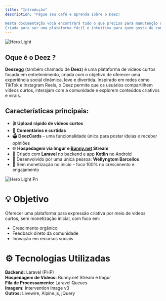 ```yaml
---
title: "Introdução"
description: "Pegue seu café e aprenda sobre o Deez!

Nesta documentação você encontrará tudo o que precisa para manutenção do Deez. 
Criada para ser uma plataforma fácil e intuitiva para quem gosta de conteúdos humoristicos e rápidos, o Deez começou uma rede social estilo X.com que foi se adaptando ao modelo, SCROLL FAST."
---
```


<img
  className="block dark:hidden"
  src="/images/hero-light.png"
  alt="Hero Light"
/>

##  Oque é o Deez ?

**Deezegg** (também chamado de **Deez**) é uma plataforma de vídeos curtos focada em entretenimento, criada com o objetivo de oferecer uma experiência social dinâmica, leve e divertida. Inspirado em redes como TikTok e Instagram Reels, o Deez permite que os usuários compartilhem vídeos curtos, interajam com a comunidade e explorem conteúdos criativos e virais.

## Características principais:

- 🎬 **Upload rápido de vídeos curtos**
- 💬 **Comentários e curtidas**
- 🗳️ **DeezCards** – uma funcionalidade única para postar ideias e receber opiniões
- 🌐 **Hospedagem via Imgur e **[**Bunny.net**](http://Bunny.net)** Stream**
- 🧠 Criado com **Laravel** no backend e app **Kotlin** no Android
- 👤 Desenvolvido por uma única pessoa: **Wellyngtom Barcellos**
- 🚫 Sem monetização no início – foco 100% no crescimento e engajamento

![Hero Light Pn](/wallpaper_2.png)

# 💡 Objetivo

Oferecer uma plataforma para expressão criativa por meio de vídeos curtos, sem monetização inicial, com foco em:

- Crescimento orgânico
- Feedback direto da comunidade
- Inovação em recursos sociais

# ⚙️ Tecnologias Utilizadas

**Backend:** Laravel (PHP)\
**Hospedagem de Vídeos:** Bunny.net Stream e Imgur\
**Fila de Processamento:** Laravel Queues\
**Imagem:** Intervention Image v3\
**Outros:** Livewire, Alpine.js, jQuery